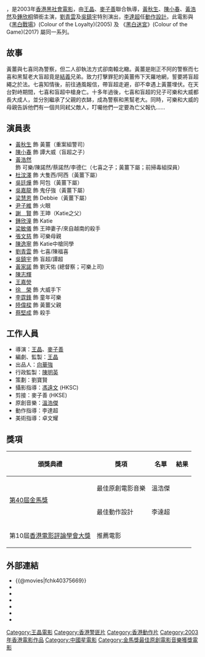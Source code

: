 {{Infobox Film
| name               = 黑白森林
| original_name      = ''{{lang|en|Color of the Truth}}''
| director           = [[王晶|王晶]]<br/>[[麥子善|麥子善]]
| executive_producer = [[向華強|向華強]]
| image = 黑白森林.jpg
| producer           = 王晶
| producer_2         = 陳耀華
| 動作指導           = [[李達超|李達超]]
| writer             = 王晶
| starring           = [[黃秋生|黃秋生]]<br/>[[陳小春|陳小春]]<br/>[[黃浩然_(演員)|黃浩然]]<br/>[[鍾欣桐|鍾欣桐]]<br/>[[劉青雲|劉青雲]]<br/>[[吳鎮宇|吳鎮宇]]
| music              = [[溫浩傑|溫浩傑]]
| cinematography     = [[馮遠文|馮遠文]] (HKSC)
| editing            = 麥子善 (HKSE)
| studio             = 思維娛樂有限公司<br/>晶藝電影事業有限公司<br/>最佳拍檔有限公司
| distributor        = 中國星集團
| released           = {{flagicon|HKG}}　{{film date|2003|6|20}}
| rate               = II B
| runtime            = 104分鐘
| country            = {{香港電影產地}}
| language           = 粵語
| gross              = HK $6,528,632
| imdb_id            = tt0375669
}}

{{engname|《黑白森林》|''Color of the Truth''}}，是2003年[[香港電影|香港]][[黑幫電影|黑社會電影]]，由[[王晶|王晶]]、[[麥子善|麥子善]]聯合執導，[[黃秋生|黃秋生]]、[[陳小春|陳小春]]、[[黃浩然_(演員)|黃浩然]]及[[鍾欣桐|鍾欣桐]]領銜主演，[[劉青雲|劉青雲]]及[[吳鎮宇|吳鎮宇]]特別演出，[[李達超|李達超]]任[[動作設計|動作設計]]。此電影與《[[黑白戰場|黑白戰場]]》(Colour of the Loyalty)(2005) 及 《[[黑白迷宮|黑白迷宮]]》(Colour of the Game)(2017) 屬同一系列。

==故事==
黃薑與七喜同為警察，但二人卻執法方式卻南轅北轍。黃薑是剛正不阿的警察而七喜和黑幫老大盲超竟是[[結義|結義]]兄弟。致力打擊罪犯的黃薑佈下天羅地網，誓要將盲超繩之於法。七喜知情後，前往通風報信，帶盲超走避，卻不幸遇上黃薑埋伏。在天台對峙期間，七喜和盲超中槍身亡。十多年過後，七喜和盲超的兒子可樂和大威都長大成人，並分別繼承了父親的衣缽，成為警察和黑幫老大。同時，可樂和大威的母親告訴他們有一個共同弒父敵人，叮囑他們一定要為亡父報仇......

==演員表==
* [[黃秋生|黃秋生]] 飾 黃薑（重案組警司）
* [[陳小春|陳小春]] 飾 譚大威（盲超之子）
* [[黃浩然_(演員)|黃浩然]] 飾 可樂/陳諾然/蔡諾然/李德仁（七喜之子；黃薑下屬；前掃毒組探員）
* [[杜汶澤|杜汶澤]] 飾 大隻西/阿西（黃薑下屬）
* [[吳廷燁|吳廷燁]] 飾 阿包（黃薑下屬）
* [[吳嘉龍|吳嘉龍]] 飾 鬼仔強（黃薑下屬）
* [[梁慧恩|梁慧恩]] 飾 Debbie（黃薑下屬）
* [[尹子維|尹子維]] 飾 火眼
* [[謝賢|謝　賢]] 飾 王珅（Katie之父）
* [[鍾欣潼|鍾欣潼]] 飾 Katie
* [[梁敏儀|梁敏儀]] 飾 王珅妻子/來自越南的殺手
* [[張文慈|張文慈]] 飾 可樂母親
* [[陳逸寧|陳逸寧]] 飾 Katie中槍同學
* [[劉青雲|劉青雲]] 飾 七喜/陳福喜
* [[吳鎮宇|吳鎮宇]] 飾 盲超/譚超
* [[黃家諾|黃家諾]] 飾 劉天佑 (總督察；可樂上司)
* [[陳志輝|陳志輝]]
* [[王嘉熒|王嘉熒]]
* [[徐榮_(演員)|徐　榮]] 飾 大威手下
* [[李霆鋒|李霆鋒]] 飾 童年可樂
* [[陸偉樑|陸偉樑]] 飾 黃薑父親
* [[蔡堅成|蔡堅成]] 飾 殺手

==工作人員==
* 導演：[[王晶_(導演)|王晶]]、[[麥子善|麥子善]]
* 編劇、監製：[[王晶_(導演)|王晶]]
* 出品人：[[向華強|向華強]]
* 行政監製：[[陳明英|陳明英]]
* 策劃：劉寶賢
* 攝影指導：[[馮遠文|馮遠文]] (HKSC)
* 剪接：麥子善 (HKSE)
* 原創音樂：[[溫浩傑|溫浩傑]]
* 動作指導：李達超
* 美術指導：卓文耀
== 獎項 ==
{|class="wikitable" 
!頒獎典禮!!獎項!!名單!!結果
|-
| rowspan="2" |[[第40屆金馬獎|第40屆金馬獎]]||最佳原創電影音樂||溫浩傑||{{won}}
|-
|最佳動作設計
|李達超
|{{nom}}
|-
|第10屆[[香港電影評論學會大獎|香港電影評論學會大獎]]||推薦電影||||{{won}}
|}

==外部連結==
*{{@movies|fchk40375669}}
*{{Hkmdb title|10399}}
*{{imdb title|0375669}}
*{{Mtime|10779}}
*{{Amg movie|292777}}
*{{douban}}
*{{rotten-tomatoes|colour_of_the_truth}}

{{劉青雲}}
{{王晶}}
{{黃秋生}}
{{鍾欣潼}}
{{2000年代警匪／黑幫華語電影}}
{{金馬獎最佳原創電影音樂}}

[[Category:王晶電影|Category:王晶電影]]
[[Category:香港警匪片|Category:香港警匪片]]
[[Category:香港動作片|Category:香港動作片]]
[[Category:2003年香港電影作品|Category:2003年香港電影作品]]
[[Category:中國星電影|Category:中國星電影]]
[[Category:金馬獎最佳原創電影音樂獲獎電影|Category:金馬獎最佳原創電影音樂獲獎電影]]